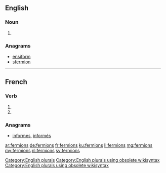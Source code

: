 {{also|fermións}}
==English==

===Noun===
{{head|en}}

# {{plural of|fermion}}

===Anagrams===
* [[ensiform#English|ensiform]]
* [[sfermion#English|sfermion]]

[[Category:English plurals]][[Category:English plurals using obsolete wikisyntax]][[Category:English plurals using obsolete wikisyntax]]

----

==French==

===Verb===
{{fr-verb-form}}

# {{conjugation of|fermer||1|p|imperf|ind|lang=fr}}
# {{conjugation of|fermer||1|p|pres|sub|lang=fr}}

===Anagrams===
* [[informes#French|informes]], [[informés#French|informés]]

[[ar:fermions]]
[[de:fermions]]
[[fr:fermions]]
[[ku:fermions]]
[[li:fermions]]
[[mg:fermions]]
[[my:fermions]]
[[nl:fermions]]
[[sv:fermions]]